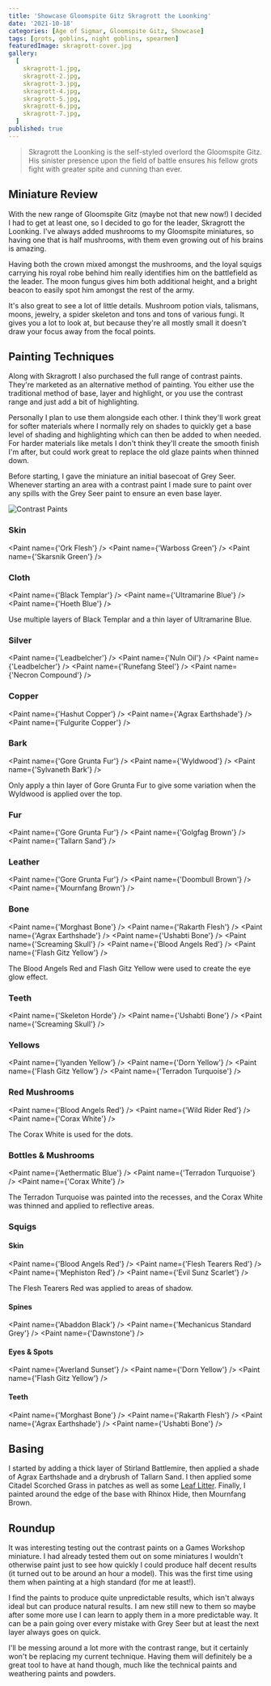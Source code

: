 ```yaml
---
title: 'Showcase Gloomspite Gitz Skragrott the Loonking'
date: '2021-10-18'
categories: [Age of Sigmar, Gloomspite Gitz, Showcase]
tags: [grots, goblins, night goblins, spearmen]
featuredImage: skragrott-cover.jpg
gallery:
  [
    skragrott-1.jpg,
    skragrott-2.jpg,
    skragrott-3.jpg,
    skragrott-4.jpg,
    skragrott-5.jpg,
    skragrott-6.jpg,
    skragrott-7.jpg,
  ]
published: true
---
```


> Skragrott the Loonking is the self-styled overlord the Gloomspite Gitz. His sinister presence upon the field of
> battle ensures his fellow grots fight with greater spite and cunning than ever.

## Miniature Review

With the new range of Gloomspite Gitz (maybe not that new now!) I decided I had to get at least one, so I decided to go
for the leader, Skragrott the Loonking. I've always added mushrooms to my Gloomspite miniatures, so having one that is
half mushrooms, with them even growing out of his brains is amazing.

Having both the crown mixed amongst the mushrooms, and the loyal squigs carrying his royal robe behind him really
identifies him on the battlefield as the leader. The moon fungus gives him both additional height, and a bright beacon
to easily spot him amongst the rest of the army.

It's also great to see a lot of little details. Mushroom potion vials, talismans, moons, jewelry, a spider skeleton and
tons and tons of various fungi. It gives you a lot to look at, but because they're all mostly small it doesn't draw your
focus away from the focal points.

## Painting Techniques

Along with Skragrott I also purchased the full range of contrast paints. They're marketed as an alternative method of
painting. You either use the traditional method of base, layer and highlight, or you use the contrast range and just
add a bit of highlighting.

Personally I plan to use them alongside each other. I think they'll work great for softer materials where I normally
rely on shades to quickly get a base level of shading and highlighting which can then be added to when needed. For
harder materials like metals I don't think they'll create the smooth finish I'm after, but could work great to replace
the old glaze paints when thinned down.

Before starting, I gave the miniature an initial basecoat of Grey Seer. Whenever starting an area with a contrast paint
I made sure to paint over any spills with the Grey Seer paint to ensure an even base layer.

![Contrast Paints](contrast-paints.jpg)

### Skin
<Paint name={'Ork Flesh'} />
<Paint name={'Warboss Green'} />
<Paint name={'Skarsnik Green'} />

### Cloth
<Paint name={'Black Templar'} />
<Paint name={'Ultramarine Blue'} />
<Paint name={'Hoeth Blue'} />

Use multiple layers of Black Templar and a thin layer of Ultramarine Blue.

### Silver
<Paint name={'Leadbelcher'} />
<Paint name={'Nuln Oil'} />
<Paint name={'Leadbelcher'} />
<Paint name={'Runefang Steel'} />
<Paint name={'Necron Compound'} />

### Copper
<Paint name={'Hashut Copper'} />
<Paint name={'Agrax Earthshade'} />
<Paint name={'Fulgurite Copper'} />

### Bark
<Paint name={'Gore Grunta Fur'} />
<Paint name={'Wyldwood'} />
<Paint name={'Sylvaneth Bark'} />

Only apply a thin layer of Gore Grunta Fur to give some variation when the Wyldwood is applied over the top.

### Fur
<Paint name={'Gore Grunta Fur'} />
<Paint name={'Golgfag Brown'} />
<Paint name={'Tallarn Sand'} />

### Leather
<Paint name={'Gore Grunta Fur'} />
<Paint name={'Doombull Brown'} />
<Paint name={'Mournfang Brown'} />

### Bone
<Paint name={'Morghast Bone'} />
<Paint name={'Rakarth Flesh'} />
<Paint name={'Agrax Earthshade'} />
<Paint name={'Ushabti Bone'} />
<Paint name={'Screaming Skull'} />
<Paint name={'Blood Angels Red'} />
<Paint name={'Flash Gitz Yellow'} />

The Blood Angels Red and Flash Gitz Yellow  were used to create the eye glow effect.

### Teeth
<Paint name={'Skeleton Horde'} />
<Paint name={'Ushabti Bone'} />
<Paint name={'Screaming Skull'} />

### Yellows
<Paint name={'Iyanden Yellow'} />
<Paint name={'Dorn Yellow'} />
<Paint name={'Flash Gitz Yellow'} />
<Paint name={'Terradon Turquoise'} />

### Red Mushrooms
<Paint name={'Blood Angels Red'} />
<Paint name={'Wild Rider Red'} />
<Paint name={'Corax White'} />

The Corax White is used for the dots.

### Bottles & Mushrooms
<Paint name={'Aethermatic Blue'} />
<Paint name={'Terradon Turquoise'} />
<Paint name={'Corax White'} />

The Terradon Turquoise was painted into the recesses, and the Corax White was thinned and applied to reflective areas.

### Squigs

#### Skin
<Paint name={'Blood Angels Red'} />
<Paint name={'Flesh Tearers Red'} />
<Paint name={'Mephiston Red'} />
<Paint name={'Evil Sunz Scarlet'} />

The Flesh Tearers Red was applied to areas of shadow.

#### Spines
<Paint name={'Abaddon Black'} />
<Paint name={'Mechanicus Standard Grey'} />
<Paint name={'Dawnstone'} />

#### Eyes & Spots
<Paint name={'Averland Sunset'} />
<Paint name={'Dorn Yellow'} />
<Paint name={'Flash Gitz Yellow'} />

#### Teeth
<Paint name={'Morghast Bone'} />
<Paint name={'Rakarth Flesh'} />
<Paint name={'Agrax Earthshade'} />
<Paint name={'Ushabti Bone'} />

## Basing

I started by adding a thick layer of Stirland Battlemire, then applied a shade of Agrax Earthshade and a drybrush of
Tallarn Sand. I then applied some Citadel Scorched Grass in patches as well as some
[Leaf Litter](http://www.greenstuffworld.com/en/model-leaves/277-leaf-scatter-litter-natural-leaves.html). Finally, I
painted around the edge of the base with Rhinox Hide, then Mournfang Brown.

## Roundup

It was interesting testing out the contrast paints on a Games Workshop miniature. I had already tested them out on
some miniatures I wouldn't otherwise paint just to see how quickly I could produce half decent results (it turned out
to be around an hour a model). This was the first time using them when painting at a high standard (for me at least!).

I find the paints to produce quite unpredictable results, which isn't always ideal but can produce natural results.
I am new still new to them so maybe after some more use I can learn to apply them in a more predictable way. It can be
a pain going over every mistake with Grey Seer but at least the next layer always goes on quick.

I'll be messing around a lot more with the contrast range, but it certainly won't be replacing my current technique.
Having them will definitely be a great tool to have at hand though, much like the technical paints and weathering
paints and powders.